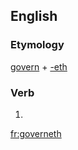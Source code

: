 ==English==

===Etymology===
[[govern]] + [[-eth]]

===Verb===
{{infl|en|verb form}}

# {{archaic third-person singular of|govern}}

[[fr:governeth]]